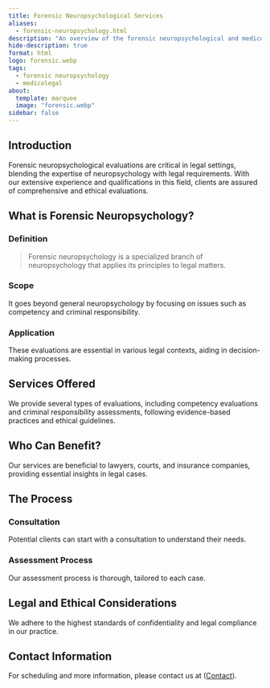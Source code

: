 ```yaml
---
title: Forensic Neuropsychological Services
aliases:
  - forensic-neuropsychology.html
description: "An overview of the forensic neuropsychological and medicolegal services provided by Dr. Trampush @ Brainworkup, LLC, services offered, the process, and legal and ethical considerations."
hide-description: true
format: html
logo: forensic.webp
tags:
  - forensic neuropsychology
  - medicolegal
about:
  template: marquee
  image: "forensic.webp"
sidebar: false
---
```


## Introduction

Forensic neuropsychological evaluations are critical in legal settings, blending
the expertise of neuropsychology with legal requirements. With our extensive experience and qualifications in this field, clients are assured of
comprehensive and ethical evaluations.

## What is Forensic Neuropsychology?

### Definition

> Forensic neuropsychology is a specialized branch of neuropsychology that applies its principles to legal matters.

### Scope

It goes beyond general neuropsychology by focusing on issues such as competency and criminal responsibility.

### Application

These evaluations are essential in various legal contexts, aiding in decision-making processes.

## Services Offered

We provide several types of evaluations, including competency evaluations and criminal responsibility assessments, following evidence-based practices and ethical guidelines.

## Who Can Benefit?

Our services are beneficial to lawyers, courts, and insurance companies, providing essential insights in legal cases.

## The Process

### Consultation

Potential clients can start with a consultation to understand their needs.

### Assessment Process

Our assessment process is thorough, tailored to each case.

## Legal and Ethical Considerations

We adhere to the highest standards of confidentiality and legal compliance in our practice.

## Contact Information

For scheduling and more information, please contact us at ([Contact](/docs/contact/index.qmd)).





